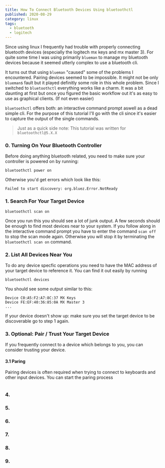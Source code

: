 ```yaml
---
title: How To Connect Bluetooth Devices Using bluetoothctl
published: 2020-08-29
category: linux
tags:
  - bluetooth
  - logitech
---
```


Since using linux I frequently had trouble with properly connecting bluetooth
devices (especially the logitech mx keys and mx master 3). For quite some time 
I was using primarily `blueman` to manage my bluetooth devices because it seemed
utterly complex to use a bluetooth cli.

It turns out that using `blueman` "caused" some of the problems I encountered.
Pairing devices seemed to be impossible. It might not be only `blueman`s fault
but it played definitly some role in this whole problem. Since I switched to 
`bluetoothctl` everything works like a charm. It was a bit daunting at first but 
once you figured the basic workflow out it's as easy to use as graphical clients.
(If not even easier)

`bluetoothctl` offers both: an interactive command prompt aswell as a dead simple
cli. For the purpose of this tutorial I'll go with the cli since it's easier to
capture the output of the single commands.

> Just as a quick side note: This tutorial was written for `bluetoothctl@5.X.X`

### 0. Turning On Your Bluetooth Controller

Before doing anything bluetooth related, you need to make sure your controller is
powered on by running:

```shell
bluetoothctl power on
```

Otherwise you'd get errors which look like this:

```shell
Failed to start discovery: org.bluez.Error.NotReady
```

### 1. Search For Your Target Device

```shell
bluetoothctl scan on
```

Once you run this you should see a lot of junk output. A few seconds should be enough
to find most devices near to your system. If you follow along in the interactive command
prompt you have to enter the command `scan off` to stop the scan mode again. Otherwise
you will stop it by terminating the `bluetoothctl scan on` command.

### 2. List All Devices Near You

To do any device specfic operations you need to have the MAC address of your target device
to reference it. You can find it out easily by running

```shell
bluetoothctl devices
```

You should see some output similar to this:

```text
Device C0:A5:F2:A7:8C:37 MX Keys
Device FE:EF:40:36:85:0A MX Master 3
...
```

If your device doesn't show up: make sure you set the target device to be discoverable go to
step 1 again.

### 3. Optional: Pair / Trust Your Target Device

If you frequently connect to a device which belongs to you, you can consider trusting
your device.

#### 3.1 Paring

Pairing devices is often required when trying to connect to keyboards and other input
devices. You can start the paring process 

```shell

```

### 4.
### 5.
### 6.
### 7.
### 8.
### 9.
